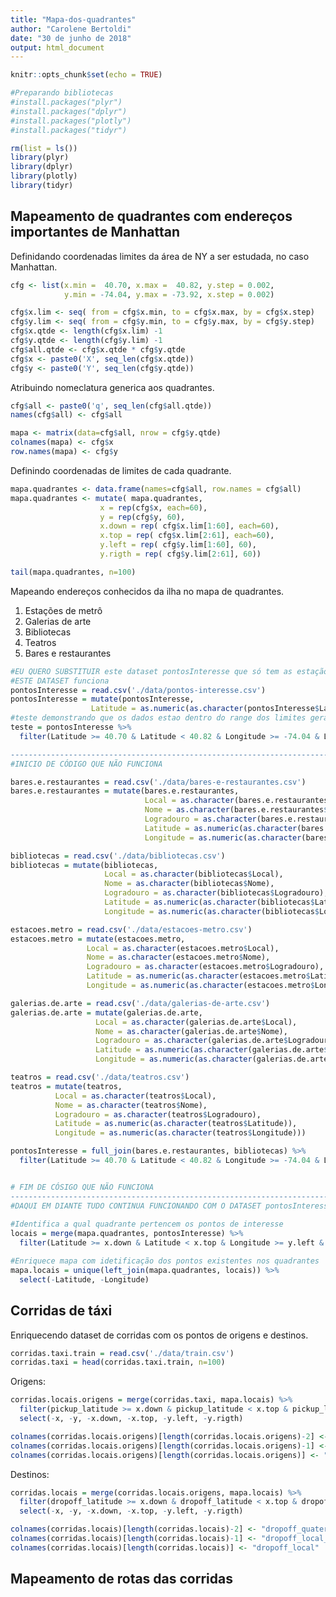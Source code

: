 ```yaml
---
title: "Mapa-dos-quadrantes"
author: "Carolene Bertoldi"
date: "30 de junho de 2018"
output: html_document
---
```


```r
knitr::opts_chunk$set(echo = TRUE)

#Preparando bibliotecas
#install.packages("plyr")
#install.packages("dplyr")
#install.packages("plotly")
#install.packages("tidyr")

rm(list = ls())
library(plyr)
library(dplyr)
library(plotly)
library(tidyr)
```

## Mapeamento de quadrantes com endereços importantes de Manhattan

Definidando coordenadas limites da área de NY a ser estudada, no caso Manhattan.

```r
cfg <- list(x.min =  40.70, x.max =  40.82, y.step = 0.002,
            y.min = -74.04, y.max = -73.92, x.step = 0.002)

cfg$x.lim <- seq( from = cfg$x.min, to = cfg$x.max, by = cfg$x.step)
cfg$y.lim <- seq( from = cfg$y.min, to = cfg$y.max, by = cfg$y.step)
cfg$x.qtde <- length(cfg$x.lim) -1
cfg$y.qtde <- length(cfg$y.lim) -1
cfg$all.qtde <- cfg$x.qtde * cfg$y.qtde
cfg$x <- paste0('X', seq_len(cfg$x.qtde))
cfg$y <- paste0('Y', seq_len(cfg$y.qtde))
```

Atribuindo nomeclatura generica aos quadrantes.

```r
cfg$all <- paste0('q', seq_len(cfg$all.qtde))
names(cfg$all) <- cfg$all

mapa <- matrix(data=cfg$all, nrow = cfg$y.qtde)
colnames(mapa) <- cfg$x
row.names(mapa) <- cfg$y
```

Definindo coordenadas de limites de cada quadrante.

```r
mapa.quadrantes <- data.frame(names=cfg$all, row.names = cfg$all)
mapa.quadrantes <- mutate( mapa.quadrantes,
                    x = rep(cfg$x, each=60),
                    y = rep(cfg$y, 60),
                    x.down = rep( cfg$x.lim[1:60], each=60),
                    x.top = rep( cfg$x.lim[2:61], each=60),
                    y.left = rep( cfg$y.lim[1:60], 60),
                    y.rigth = rep( cfg$y.lim[2:61], 60))

tail(mapa.quadrantes, n=100)
```

Mapeando endereços conhecidos da ilha no mapa de quadrantes.

  1. Estações de metrô
  2. Galerias de arte
  3. Bibliotecas
  4. Teatros
  5. Bares e restaurantes

```r
#EU QUERO SUBSTITUIR este dataset pontosInteresse que só tem as estação de metro por mais datasets
#ESTE DATASET funciona
pontosInteresse = read.csv('./data/pontos-interesse.csv')
pontosInteresse = mutate(pontosInteresse,
                  Latitude = as.numeric(as.character(pontosInteresse$Latitude)))
#teste demonstrando que os dados estao dentro do range dos limites gerais
teste = pontosInteresse %>%
  filter(Latitude >= 40.70 & Latitude < 40.82 & Longitude >= -74.04 & Longitude < -73.92)

--------------------------------------------------------------------------------------------
#INICIO DE CÓDIGO QUE NÃO FUNCIONA

bares.e.restaurantes = read.csv('./data/bares-e-restaurantes.csv')
bares.e.restaurantes = mutate(bares.e.restaurantes,
                              Local = as.character(bares.e.restaurantes$Local),
                              Nome = as.character(bares.e.restaurantes$Nome),
                              Logradouro = as.character(bares.e.restaurantes$Logradouro),
                              Latitude = as.numeric(as.character(bares.e.restaurantes$Latitude)),
                              Longitude = as.numeric(as.character(bares.e.restaurantes$Longitude))) 

bibliotecas = read.csv('./data/bibliotecas.csv')
bibliotecas = mutate(bibliotecas,
                     Local = as.character(bibliotecas$Local),
                     Nome = as.character(bibliotecas$Nome),
                     Logradouro = as.character(bibliotecas$Logradouro),
                     Latitude = as.numeric(as.character(bibliotecas$Latitude)),
                     Longitude = as.numeric(as.character(bibliotecas$Longitude)))

estacoes.metro = read.csv('./data/estacoes-metro.csv')
estacoes.metro = mutate(estacoes.metro,
                 Local = as.character(estacoes.metro$Local),
                 Nome = as.character(estacoes.metro$Nome),
                 Logradouro = as.character(estacoes.metro$Logradouro),
                 Latitude = as.numeric(as.character(estacoes.metro$Latitude)),
                 Longitude = as.numeric(as.character(estacoes.metro$Longitude)))

galerias.de.arte = read.csv('./data/galerias-de-arte.csv')
galerias.de.arte = mutate(galerias.de.arte,
                   Local = as.character(galerias.de.arte$Local),
                   Nome = as.character(galerias.de.arte$Nome),
                   Logradouro = as.character(galerias.de.arte$Logradouro),
                   Latitude = as.numeric(as.character(galerias.de.arte$Latitude)),
                   Longitude = as.numeric(as.character(galerias.de.arte$Longitude)))

teatros = read.csv('./data/teatros.csv')
teatros = mutate(teatros,
          Local = as.character(teatros$Local),
          Nome = as.character(teatros$Nome),
          Logradouro = as.character(teatros$Logradouro),
          Latitude = as.numeric(as.character(teatros$Latitude)),
          Longitude = as.numeric(as.character(teatros$Longitude)))

pontosInteresse = full_join(bares.e.restaurantes, bibliotecas) %>%
  filter(Latitude >= 40.70 & Latitude < 40.82 & Longitude >= -74.04 & Longitude < -73.92)


# FIM DE CÓSIGO QUE NÃO FUNCIONA
--------------------------------------------------------------------------------------------
#DAQUI EM DIANTE TUDO CONTINUA FUNCIONANDO COM O DATASET pontosInteresse
  
#Identifica a qual quadrante pertencem os pontos de interesse
locais = merge(mapa.quadrantes, pontosInteresse) %>% 
  filter(Latitude >= x.down & Latitude < x.top & Longitude >= y.left & Longitude < y.rigth)

#Enriquece mapa com idetificação dos pontos existentes nos quadrantes
mapa.locais = unique(left_join(mapa.quadrantes, locais)) %>% 
  select(-Latitude, -Longitude)
```
## Corridas de táxi

Enriquecendo dataset de corridas com os pontos de origens e destinos.

```r
corridas.taxi.train = read.csv('./data/train.csv')
corridas.taxi = head(corridas.taxi.train, n=100)
```

Origens:
```r
corridas.locais.origens = merge(corridas.taxi, mapa.locais) %>% 
  filter(pickup_latitude >= x.down & pickup_latitude < x.top & pickup_longitude >= y.left & pickup_longitude < y.rigth) %>%
  select(-x, -y, -x.down, -x.top, -y.left, -y.rigth)

colnames(corridas.locais.origens)[length(corridas.locais.origens)-2] <- "pickup_quater"
colnames(corridas.locais.origens)[length(corridas.locais.origens)-1] <- "pickup_local_type"
colnames(corridas.locais.origens)[length(corridas.locais.origens)] <- "pickup_local"
```

Destinos:
```r
corridas.locais = merge(corridas.locais.origens, mapa.locais) %>% 
  filter(dropoff_latitude >= x.down & dropoff_latitude < x.top & dropoff_longitude >= y.left & dropoff_longitude < y.rigth) %>%
  select(-x, -y, -x.down, -x.top, -y.left, -y.rigth)

colnames(corridas.locais)[length(corridas.locais)-2] <- "dropoff_quater"
colnames(corridas.locais)[length(corridas.locais)-1] <- "dropoff_local_type"
colnames(corridas.locais)[length(corridas.locais)] <- "dropoff_local"
```

## Mapeamento de rotas das corridas

```r
```
